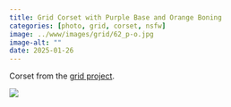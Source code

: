 ```yaml
---
title: Grid Corset with Purple Base and Orange Boning
categories: [photo, grid, corset, nsfw]
image: ../www/images/grid/62_p-o.jpg
image-alt: ""
date: 2025-01-26
---
```


Corset from the [grid project](/posts/2025-01-27_grid-project.html).

![](../www/images/grid/62_p-o.jpg)

